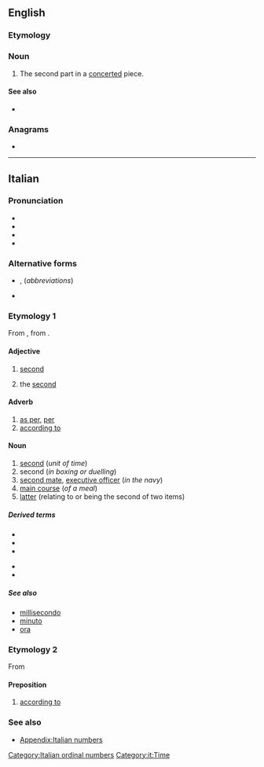 {{also|secóndo|secondò}}
==English==

===Etymology===
{{bor|en|it|secondo}}

===Noun===
{{en-noun}}

# {{lb|en|music}} The second part in a [[concerted]] piece.

====See also====
* {{l|en|primo}}

{{Webster 1913}}

===Anagrams===
* {{anagrams|en|a=cdenoos|oscnode|scooned}}

----

==Italian==
{{ordinalbox|it|1º|2º|3º|primo|terzo|card=due}}

===Pronunciation===
* {{IPA|it|/seˈkon.do/|[s̪eˈkon̪d̪o]}}
* {{audio|it|It-un secondo.ogg|Audio}}
* {{hyphenation|it|se|cón|do}}
* {{rhymes|it|ondo}}

===Alternative forms===
* {{qualifier|adjective}} {{l|it|2º}} {{g|m}}, {{l|it|2ª}} {{g|f}} (''abbreviations'')
* {{sense|in names of monarchs and popes|the second}} {{qualifier|abbreviation}} {{l|it|II}}

===Etymology 1===
From {{inh|it|la|secundus||he who [[follow]]s, second}}, from {{m|la|sequor||to follow}}.

====Adjective====
{{it-adj|second}}

# {{lb|it|before the noun}} [[second]]
# {{lb|it|in names of monarchs and popes|after the name}} the [[second]]

====Adverb====
{{it-adv}}

# [[as per]], [[per]]
# [[according to]]

====Noun====
{{it-noun|m}}

# [[second]] (''unit of time'')
# second (''in boxing or duelling'')
# [[second mate]], [[executive officer]] (''in the navy'')
# [[main course]] (''of a meal'')
# [[latter]] (relating to or being the second of two items)

=====Derived terms=====
{{der-top}}
* {{l|it|microsecondo}}
* {{l|it|millisecondo}}
* {{l|it|nanosecondo}}
{{der-mid}}
* {{l|it|secondario}}
* {{l|it|secondogenito}}
{{der-bottom}}

=====See also=====
* [[millisecondo]]
* [[minuto]]
* [[ora]]

===Etymology 2===
From {{etyl|la|it}} {{m|la|secundum|secundum (preposition and adverb)|after, behind, according to}}

====Preposition====
{{head|it|preposition}}

# [[according to]]

===See also===
* [[Appendix:Italian numbers]]

[[Category:Italian ordinal numbers]]
[[Category:it:Time]]
